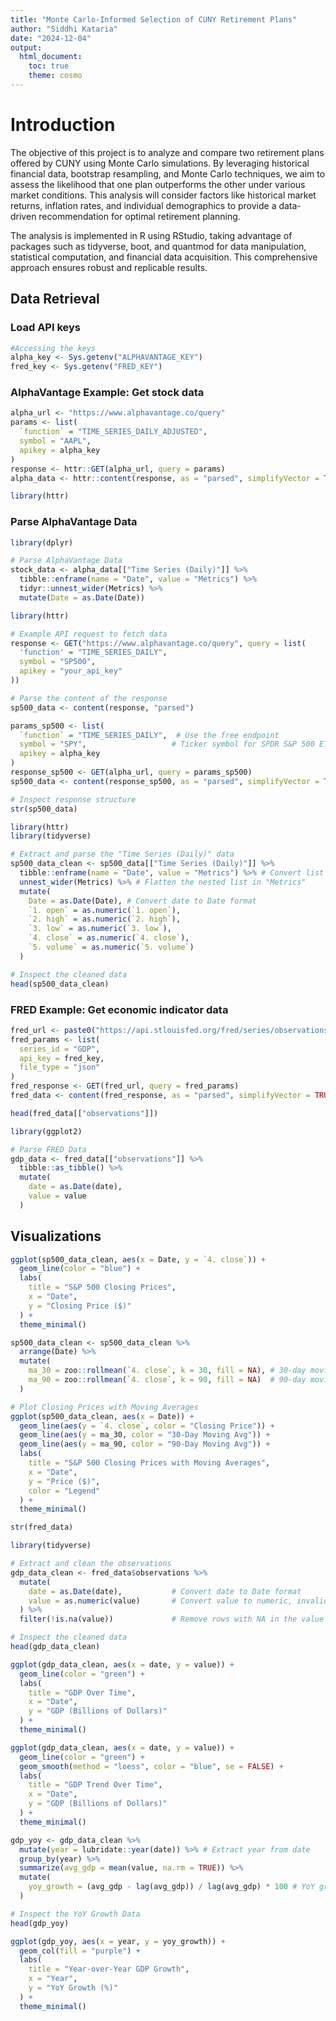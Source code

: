 ```yaml
---
title: "Monte Carlo-Informed Selection of CUNY Retirement Plans"
author: "Siddhi Kataria"
date: "2024-12-04"
output:
  html_document:
    toc: true
    theme: cosmo
---
```


# Introduction

The objective of this project is to analyze and compare two retirement plans offered by CUNY using Monte Carlo simulations. By leveraging historical financial data, bootstrap resampling, and Monte Carlo techniques, we aim to assess the likelihood that one plan outperforms the other under various market conditions. This analysis will consider factors like historical market returns, inflation rates, and individual demographics to provide a data-driven recommendation for optimal retirement planning.

The analysis is implemented in R using RStudio, taking advantage of packages such as tidyverse, boot, and quantmod for data manipulation, statistical computation, and financial data acquisition. This comprehensive approach ensures robust and replicable results.

## Data Retrieval

### Load API keys

```r
#Accessing the keys
alpha_key <- Sys.getenv("ALPHAVANTAGE_KEY")
fred_key <- Sys.getenv("FRED_KEY")


```

### AlphaVantage Example: Get stock data

```r
alpha_url <- "https://www.alphavantage.co/query"
params <- list(
  `function` = "TIME_SERIES_DAILY_ADJUSTED",
  symbol = "AAPL",
  apikey = alpha_key
)
response <- httr::GET(alpha_url, query = params)
alpha_data <- httr::content(response, as = "parsed", simplifyVector = TRUE)

```

```r
library(httr)

```

### Parse AlphaVantage Data

```r
library(dplyr)

# Parse AlphaVantage Data
stock_data <- alpha_data[["Time Series (Daily)"]] %>%
  tibble::enframe(name = "Date", value = "Metrics") %>%
  tidyr::unnest_wider(Metrics) %>%
  mutate(Date = as.Date(Date))
```

```r
library(httr)

# Example API request to fetch data
response <- GET("https://www.alphavantage.co/query", query = list(
  'function' = "TIME_SERIES_DAILY",
  symbol = "SP500",
  apikey = "your_api_key"
))

# Parse the content of the response
sp500_data <- content(response, "parsed")

```

```r
params_sp500 <- list(
  `function` = "TIME_SERIES_DAILY",  # Use the free endpoint
  symbol = "SPY",                   # Ticker symbol for SPDR S&P 500 ETF
  apikey = alpha_key
)
response_sp500 <- GET(alpha_url, query = params_sp500)
sp500_data <- content(response_sp500, as = "parsed", simplifyVector = TRUE)

# Inspect response structure
str(sp500_data)

```

```r
library(httr)
library(tidyverse)

# Extract and parse the "Time Series (Daily)" data
sp500_data_clean <- sp500_data[["Time Series (Daily)"]] %>%
  tibble::enframe(name = "Date", value = "Metrics") %>% # Convert list to tibble
  unnest_wider(Metrics) %>% # Flatten the nested list in "Metrics"
  mutate(
    Date = as.Date(Date), # Convert date to Date format
    `1. open` = as.numeric(`1. open`),
    `2. high` = as.numeric(`2. high`),
    `3. low` = as.numeric(`3. low`),
    `4. close` = as.numeric(`4. close`),
    `5. volume` = as.numeric(`5. volume`)
  )

# Inspect the cleaned data
head(sp500_data_clean)

```

### FRED Example: Get economic indicator data

```r
fred_url <- paste0("https://api.stlouisfed.org/fred/series/observations")
fred_params <- list(
  series_id = "GDP",
  api_key = fred_key,
  file_type = "json"
)
fred_response <- GET(fred_url, query = fred_params)
fred_data <- content(fred_response, as = "parsed", simplifyVector = TRUE)
```

```r
head(fred_data[["observations"]])

```

```r
library(ggplot2)

# Parse FRED Data
gdp_data <- fred_data[["observations"]] %>%
  tibble::as_tibble() %>%
  mutate(
    date = as.Date(date),             
    value = value         
  )


```

## Visualizations

```r
ggplot(sp500_data_clean, aes(x = Date, y = `4. close`)) +
  geom_line(color = "blue") +
  labs(
    title = "S&P 500 Closing Prices",
    x = "Date",
    y = "Closing Price ($)"
  ) +
  theme_minimal()

```

```r
sp500_data_clean <- sp500_data_clean %>%
  arrange(Date) %>%
  mutate(
    ma_30 = zoo::rollmean(`4. close`, k = 30, fill = NA), # 30-day moving average
    ma_90 = zoo::rollmean(`4. close`, k = 90, fill = NA)  # 90-day moving average
  )

# Plot Closing Prices with Moving Averages
ggplot(sp500_data_clean, aes(x = Date)) +
  geom_line(aes(y = `4. close`, color = "Closing Price")) +
  geom_line(aes(y = ma_30, color = "30-Day Moving Avg")) +
  geom_line(aes(y = ma_90, color = "90-Day Moving Avg")) +
  labs(
    title = "S&P 500 Closing Prices with Moving Averages",
    x = "Date",
    y = "Price ($)",
    color = "Legend"
  ) +
  theme_minimal()

```

```r
str(fred_data)

```

```r
library(tidyverse)

# Extract and clean the observations
gdp_data_clean <- fred_data$observations %>%
  mutate(
    date = as.Date(date),           # Convert date to Date format
    value = as.numeric(value)       # Convert value to numeric, invalid entries become NA
  ) %>%
  filter(!is.na(value))             # Remove rows with NA in the value column

# Inspect the cleaned data
head(gdp_data_clean)

```

```r
ggplot(gdp_data_clean, aes(x = date, y = value)) +
  geom_line(color = "green") +
  labs(
    title = "GDP Over Time",
    x = "Date",
    y = "GDP (Billions of Dollars)"
  ) +
  theme_minimal()

```

```r
ggplot(gdp_data_clean, aes(x = date, y = value)) +
  geom_line(color = "green") +
  geom_smooth(method = "loess", color = "blue", se = FALSE) +
  labs(
    title = "GDP Trend Over Time",
    x = "Date",
    y = "GDP (Billions of Dollars)"
  ) +
  theme_minimal()

```

```r
gdp_yoy <- gdp_data_clean %>%
  mutate(year = lubridate::year(date)) %>% # Extract year from date
  group_by(year) %>%
  summarize(avg_gdp = mean(value, na.rm = TRUE)) %>%
  mutate(
    yoy_growth = (avg_gdp - lag(avg_gdp)) / lag(avg_gdp) * 100 # YoY growth
  )

# Inspect the YoY Growth Data
head(gdp_yoy)

```

```r
ggplot(gdp_yoy, aes(x = year, y = yoy_growth)) +
  geom_col(fill = "purple") +
  labs(
    title = "Year-over-Year GDP Growth",
    x = "Year",
    y = "YoY Growth (%)"
  ) +
  theme_minimal()

```
